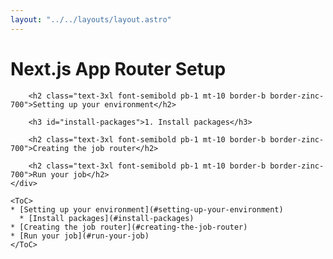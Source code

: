 ```yaml
---
layout: "../../layouts/layout.astro"
---
```


<div class="flex">
	<div class="flex-1">
		<h1 class="text-4xl font-semibold">Next.js App Router Setup</h1>

		<h2 class="text-3xl font-semibold pb-1 mt-10 border-b border-zinc-700">Setting up your environment</h2>

		<h3 id="install-packages">1. Install packages</h3>

		<h2 class="text-3xl font-semibold pb-1 mt-10 border-b border-zinc-700">Creating the job router</h2>

		<h2 class="text-3xl font-semibold pb-1 mt-10 border-b border-zinc-700">Run your job</h2>
	</div>

	<ToC>
	* [Setting up your environment](#setting-up-your-environment)
	  * [Install packages](#install-packages)
	* [Creating the job router](#creating-the-job-router)
	* [Run your job](#run-your-job)
	</ToC>
</div>